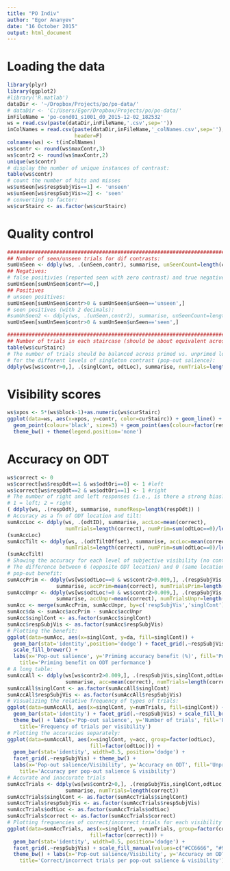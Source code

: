 ```yaml
---
title: "PO Indiv"
author: "Egor Ananyev"
date: "16 October 2015"
output: html_document
---
```


# Loading the data
```r
library(plyr)
library(ggplot2)
#library('R.matlab')
dataDir <- '~/Dropbox/Projects/po/po-data/'
# dataDir <- 'C:/Users/Egor/Dropbox/Projects/po/po-data/'
inFileName = 'po-cond01_s1001_d0_2015-12-02_182532'
ws = read.csv(paste(dataDir,inFileName,'.csv',sep=''))
inColNames = read.csv(paste(dataDir,inFileName,'_colNames.csv',sep=''),
                      header=F)
colnames(ws) <- t(inColNames)
ws$contr <- round(ws$maxContr,3)
ws$contr2 <- round(ws$maxContr,2)
unique(ws$contr)
# display the number of unique instances of contrast:
table(ws$contr)
# count the number of hits and misses
ws$unSeen[ws$respSubjVis==1] <- 'unseen'
ws$unSeen[ws$respSubjVis>=2] <- 'seen'
# converting to factor:
ws$curStairc <- as.factor(ws$curStairc)
```

# Quality control
```r
###############################################################################
## Number of seen/unseen trials for dif contrasts:
sumUnSeen <- ddply(ws, .(unSeen,contr), summarise, unSeenCount=length(curStairc))
## Negatives:
# false positivies (reported seen with zero contrast) and true negatives (unseen):
sumUnSeen[sumUnSeen$contr==0,]
## Positives
# unseen positives:
sumUnSeen[sumUnSeen$contr>0 & sumUnSeen$unSeen=='unseen',]
# seen positives (with 2 decimals):
#sumUnSeen2 <- ddply(ws, .(unSeen,contr2), summarise, unSeenCount=length(curStairc))
sumUnSeen[sumUnSeen$contr>0 & sumUnSeen$unSeen=='seen',]

###############################################################################
## Number of trials in each staircase (should be about equivalent across conds):
table(ws$curStairc)
# The number of trials should be balanced across primed vs. unprimed locations
# for the different levels of singleton contrast (pop-out salience):
ddply(ws[ws$contr>0,], .(singlCont, odtLoc), summarise, numTrials=length(curStairc))
```

# Visibility scores
```r
ws$xpos <- 5*(ws$block-1)+as.numeric(ws$curStairc)
ggplot(data=ws, aes(x=xpos, y=contr, color=curStairc)) + geom_line() +
  geom_point(colour='black', size=3) + geom_point(aes(colour=factor(respSubjVis))) +
  theme_bw() + theme(legend.position='none')
```

# Accuracy on ODT
```r
ws$correct <- 0
ws$correct[ws$respOdt==1 & ws$odtOri==0] <- 1 #left
ws$correct[ws$respOdt==2 & ws$odtOri==1] <- 1 #right
# The number of right and left responses (i.e., is there a strong bias?)
# 1 = left; 2 = right
( ddply(ws, .(respOdt), summarise, numofResp=length(respOdt)) )
# Accuracy as a fn of ODT location and tilt:
sumAccLoc <- ddply(ws, .(odtID), summarise, accLoc=mean(correct), 
                   numTrials=length(correct), numPrim=sum(odtLoc==0)/length(odtLoc))
(sumAccLoc)
sumAccTilt <- ddply(ws, .(odtTiltOffset), summarise, accLoc=mean(correct),
                   numTrials=length(correct), numPrim=sum(odtLoc==0)/length(odtLoc))
(sumAccTilt)
# Showing the accuracy for each level of subjective visibility (no contrast matching)
# The difference between 6 (opposite ODT location) and 0 (same location) is the
# pop-out benefit:
sumAccPrim <- ddply(ws[ws$odtLoc==0 & ws$contr2>0.009,], .(respSubjVis,singlCont),
                summarise, accPrim=mean(correct), numTrialsPrim=length(correct))
sumAccUnpr <- ddply(ws[ws$odtLoc!=0 & ws$contr2>0.009,], .(respSubjVis,singlCont),
                summarise, accUnpr=mean(correct), numTrialsUnpr=length(correct))
sumAcc <- merge(sumAccPrim, sumAccUnpr, by=c('respSubjVis','singlCont'))
sumAcc$da <- sumAcc$accPrim - sumAcc$accUnpr
sumAcc$singlCont <- as.factor(sumAcc$singlCont)
sumAcc$respSubjVis <- as.factor(sumAcc$respSubjVis)
# Plotting the benefit:
ggplot(data=sumAcc, aes(x=singlCont, y=da, fill=singlCont)) + 
  geom_bar(stat='identity',position='dodge') + facet_grid(.~respSubjVis) + 
  scale_fill_brewer() + 
  labs(x='Pop-out salience', y='Priming accuracy benefit (%)', fill='Pop-out salience',
    title='Priming benefit on ODT performance')
# A long table:
sumAccAll <- ddply(ws[ws$contr2>0.009,], .(respSubjVis,singlCont,odtLoc),
                   summarise, acc=mean(correct), numTrials=length(correct))
sumAccAll$singlCont <- as.factor(sumAccAll$singlCont)
sumAccAll$respSubjVis <- as.factor(sumAccAll$respSubjVis)
# Visualizing the relative frequency of types of trials:
ggplot(data=sumAccAll, aes(x=singlCont, y=numTrials, fill=singlCont)) + 
  geom_bar(stat='identity') + facet_grid(.~respSubjVis) + scale_fill_brewer() +
  theme_bw() + labs(x='Pop-out salience', y='Number of trials', fill='Pop-out salience',
    title='Frequency of trials per visibility')
# Plotting the accuracies separately:
ggplot(data=sumAccAll, aes(x=singlCont, y=acc, group=factor(odtLoc), 
                           fill=factor(odtLoc))) + 
  geom_bar(stat='identity', width=0.5, position='dodge') + 
  facet_grid(.~respSubjVis) + theme_bw() + 
  labs(x='Pop-out salience/Visibility', y='Accuracy on ODT', fill='Unprimed',
    title='Accuracy per pop-out salience & visibility')
# Accurate and inaccurate trials
sumAccTrials <- ddply(ws[ws$contr2>0,], .(respSubjVis,singlCont,odtLoc,correct),
                   summarise, numTrials=length(correct))
sumAccTrials$singlCont <- as.factor(sumAccTrials$singlCont)
sumAccTrials$respSubjVis <- as.factor(sumAccTrials$respSubjVis)
sumAccTrials$odtLoc <- as.factor(sumAccTrials$odtLoc)
sumAccTrials$correct <- as.factor(sumAccTrials$correct)
# Plotting frequencies of correct/incorrect trials for each visibility score:
ggplot(data=sumAccTrials, aes(x=singlCont, y=numTrials, group=factor(correct), 
                           fill=factor(correct))) + 
  geom_bar(stat='identity', width=0.5, position='dodge') + 
  facet_grid(.~respSubjVis) + scale_fill_manual(values=c("#CC6666", "#9999CC")) +
  theme_bw() + labs(x='Pop-out salience/Visibility', y='Accuracy on ODT',fill='Correct',
    title='Correct/incorrect trials per pop-out salience & visibility')
```